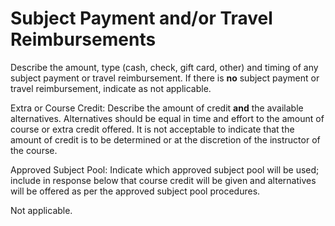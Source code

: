 # Subject Payment and/or Travel Reimbursements

::: {.instr_box}

Describe the amount, type (cash, check, gift card, other) and timing of any subject payment or travel reimbursement. If there is **no** subject payment or travel reimbursement, indicate as not applicable.

Extra or Course Credit: Describe the amount of credit **and** the available alternatives. Alternatives should be equal in time and effort to the amount of course or extra credit offered. It is not acceptable to indicate that the amount of credit is to be determined or at the discretion of the instructor of the course.

Approved Subject Pool: Indicate which approved subject pool will be used; include in response below that course credit will be given and alternatives will be offered as per the approved subject pool procedures.

:::

Not applicable.


